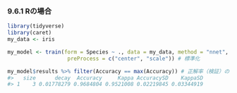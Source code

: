 ### 9.6.1 Rの場合

```r
library(tidyverse)
library(caret)
my_data <- iris

my_model <- train(form = Species ~ ., data = my_data, method = "nnet",
                   preProcess = c("center", "scale")) # 標準化

my_model$results %>% filter(Accuracy == max(Accuracy)) # 正解率（検証）の最大値
#>   size      decay  Accuracy     Kappa AccuracySD    KappaSD
#> 1    3 0.01778279 0.9684804 0.9521008 0.02219845 0.03344919
```

